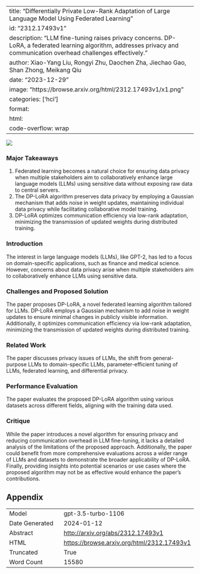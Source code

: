 
---
title: "Differentially Private Low-Rank Adaptation of Large Language Model Using Federated Learning"
id: "2312.17493v1"
description: "LLM fine-tuning raises privacy concerns. DP-LoRA, a federated learning algorithm, addresses privacy and communication overhead challenges effectively."
author: Xiao-Yang Liu, Rongyi Zhu, Daochen Zha, Jiechao Gao, Shan Zhong, Meikang Qiu
date: "2023-12-29"
image: "https://browse.arxiv.org/html/2312.17493v1/x1.png"
categories: ['hci']
format:
  html:
    code-overflow: wrap
---

![](https://browse.arxiv.org/html/2312.17493v1/x1.png)

### Major Takeaways
1. Federated learning becomes a natural choice for ensuring data privacy when multiple stakeholders aim to collaboratively enhance large language models (LLMs) using sensitive data without exposing raw data to central servers.
2. The DP-LoRA algorithm preserves data privacy by employing a Gaussian mechanism that adds noise in weight updates, maintaining individual data privacy while facilitating collaborative model training.
3. DP-LoRA optimizes communication efficiency via low-rank adaptation, minimizing the transmission of updated weights during distributed training.

### Introduction
The interest in large language models (LLMs), like GPT-2, has led to a focus on domain-specific applications, such as finance and medical science. However, concerns about data privacy arise when multiple stakeholders aim to collaboratively enhance LLMs using sensitive data.

### Challenges and Proposed Solution
The paper proposes DP-LoRA, a novel federated learning algorithm tailored for LLMs. DP-LoRA employs a Gaussian mechanism to add noise in weight updates to ensure minimal changes in publicly visible information. Additionally, it optimizes communication efficiency via low-rank adaptation, minimizing the transmission of updated weights during distributed training.

### Related Work
The paper discusses privacy issues of LLMs, the shift from general-purpose LLMs to domain-specific LLMs, parameter-efficient tuning of LLMs, federated learning, and differential privacy.

### Performance Evaluation
The paper evaluates the proposed DP-LoRA algorithm using various datasets across different fields, aligning with the training data used.

### Critique
While the paper introduces a novel algorithm for ensuring privacy and reducing communication overhead in LLM fine-tuning, it lacks a detailed analysis of the limitations of the proposed approach. Additionally, the paper could benefit from more comprehensive evaluations across a wider range of LLMs and datasets to demonstrate the broader applicability of DP-LoRA. Finally, providing insights into potential scenarios or use cases where the proposed algorithm may not be as effective would enhance the paper's contributions.

## Appendix

|          |          |
|----------|----------|
| Model     | gpt-3.5-turbo-1106       |
| Date Generated     | 2024-01-12       |
| Abstract | [http://arxiv.org/abs/2312.17493v1](http://arxiv.org/abs/2312.17493v1)        |
| HTML     | [https://browse.arxiv.org/html/2312.17493v1](https://browse.arxiv.org/html/2312.17493v1)       |
| Truncated       | True       |
| Word Count       | 15580       |